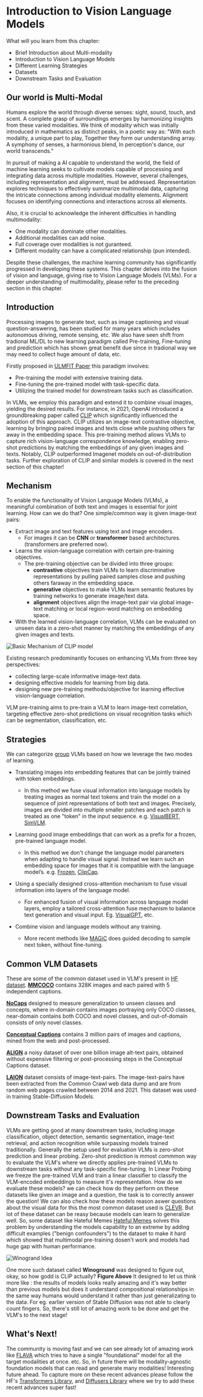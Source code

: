 # Introduction to Vision Language Models

What will you learn from this chapter:
- Brief Introduction about Multi-modality
- Introduction to Vision Language Models
- Different Learning Strategies
- Datasets 
- Downstream Tasks and Evaluation

## Our world is Multi-Modal 
Humans explore the world through diverse senses: sight, sound, touch, and scent. A complete grasp of surroundings emerges by harmonizing insights from these varied modalities.
We think of modality which was initially introduced in mathematics as distinct peaks, in a poetic way as: "With each modality, a unique part to play,
Together they form our understanding array. A symphony of senses, a harmonious blend, In perception's dance, our world transcends." 

In pursuit of making a AI capable to understand the world, the field of machine learning seeks to cultivate models capable of processing and 
integrating data across multiple modalities. However, several challenges, including representation and alignment, must be addressed.
Representation explores techniques to effectively summarize multimodal data, capturing the intricate connections among individual modality elements. 
Alignment focuses on identifying connections and interactions across all elements.

Also, it is crucial to acknowledge the inherent difficulties in handling multimodality:
- One modality can dominate other modalities.
- Additional modalities can add noise.
- Full coverage over modalities is not guranteed.
- Different modality can have a complicated relationship (pun intended).

Despite these challenges, the machine learning community has significantly progressed in developing these systems. 
This chapter delves into the fusion of vision and language, giving rise to Vision Language Models (VLMs). 
For a deeper understanding of multimodality, please refer to the preceding section in this chapter.


## Introduction 
Processing images to generate text, such as image captioning and visual question-answering, 
has been studied for many years which includes autonomous driving, remote sensing, etc. We also have seen 
shift from tradional ML/DL to new learning paradigm called Pre-training, Fine-tuning and prediction which has 
shown great benefit due since in tradional way we may need to collect huge amount of data, etc. 

Firstly proposed in [ULMFIT Paper](https://aclanthology.org/P18-1031.pdf) this paradigm involves:
- Pre-training the model with extensive training data.
- Fine-tuning the pre-trained model with task-specific data.
- Utilizing the trained model for downstream tasks such as classification.

In VLMs, we employ this paradigm and extend it to combine visual images, yielding the desired results. For instance, in 2021, 
OpenAI introduced a groundbreaking paper called [CLIP](https://openai.com/research/clip) which significantly influenced the adoption of this approach. 
CLIP utilizes an image-text contrastive objective, learning by bringing paired images and texts close while pushing others far away in the embedding space. 
This pre-training method allows VLMs to capture rich vision-language correspondence knowledge, enabling zero-shot predictions by matching the embeddings of any given images and texts.
 Notably, CLIP outperformed Imagenet models on out-of-distribution tasks. Further exploration of CLIP and similar models is covered in the next section of this chapter!


## Mechanism
To enable the functionality of Vision Language Models (VLMs), a meaningful combination of both text and images is essential 
for joint learning. How can we do that? One simple/common way is given image-text pairs:
- Extract image and text features using text and image encoders.
    - For images it can be **CNN** or **transformer** based architectures. (transformers are preferred now).
- Learns the vision-language correlation with certain pre-training objectives.
    - The pre-training objective can be divided into three groups:
        - **contrastive** objectives train VLMs to learn discriminative representations by pulling paired samples close
         and pushing others faraway in the embedding space.
        - **generative** objectives to make VLMs learn semantic features by training networks to generate image/text data.
        - **alignment** objectives align the image-text pair via global image-text matching or local region-word matching on embedding space.
- With the learned vision-language correlation, VLMs can be evaluated on unseen data in a zero-shot manner by matching 
the embeddings of any given images and texts.

![Basic Mechanism of CLIP model](https://huggingface.co/datasets/hf-vision/course-assets/resolve/99ac107ade7fb89aae792f3655341528e64e1fbb/clip_paper.png)

Existing research predominantly focuses on enhancing VLMs from three key perspectives:
- collecting large-scale informative image-text data. 
- designing effective models for learning from big data. 
- designing new pre-training methods/objective for learning effective vision-language correlation.

VLM pre-training aims to pre-train a VLM to learn image-text correlation, targeting effective zero-shot predictions  on 
visual recognition tasks which can be segmentation, classification, etc. 

## Strategies
We can categorize [group](https://lilianweng.github.io/posts/2022-06-09-vlm/#no-training) VLMs based on how we leverage the two modes of learning.

- Translating images into embedding features that can be jointly trained with token embeddings.
    - In this method we fuse visual information into language models by treating images as normal text tokens and train the model 
      on a sequence of joint representations of both text and images. Precisely, images are divided into multiple smaller patches and each patch 
is treated as one "token" in the input sequence. e.g. [VisualBERT](https://arxiv.org/abs/1908.03557), [SimVLM](https://arxiv.org/abs/2108.10904).

- Learning good image embeddings that can work as a prefix for a frozen, pre-trained language model.
    - In this method we don't change the language model parameters when adapting to handle visual signal. Instead we learn such an embedding 
      space for images that it is compatible with the language model’s. e.g. [Frozen](https://arxiv.org/abs/2106.13884), [ClipCap](https://arxiv.org/abs/2111.09734).

- Using a specially designed cross-attention mechanism to fuse visual information into layers of the language model.
    - For enhanced fusion of visual information across language model layers, employ a tailored cross-attention fuse mechanism 
      to balance text generation and visual input. Eg. [VisualGPT](https://arxiv.org/abs/2102.10407), etc.
- Combine vision and language models without any training.
    - More recent methods like [MAGiC](https://arxiv.org/abs/2205.02655) does guided decoding to sample next token, without fine-tuning.


## Common VLM Datasets
These are some of the common dataset used in VLM's present in [HF dataset](https://huggingface.co/docs/datasets/index).
**[MMCOCO](https://huggingface.co/datasets/HuggingFaceM4/COCO)** contains 328K images and each paired with 5 independent captions.

**[NoCaps](https://huggingface.co/datasets/HuggingFaceM4/NoCaps)** designed to measure generalization to unseen classes and concepts, where in-domain contains images portraying 
only COCO classes, near-domain contains both COCO and novel classes, and out-of-domain consists of only novel classes.

**[Conceptual Captions](https://huggingface.co/datasets/conceptual_captions)** contains 3 million pairs of images and captions, mined from the web and post-processed.

**[ALIGN](https://huggingface.co/blog/vit-align)**  a noisy dataset of over one billion image alt-text pairs, obtained without expensive filtering or post-processing steps in the 
Conceptual Captions dataset.

**[LAION](https://huggingface.co/collections/laion/openclip-datacomp-64fcac9eb961d0d12cb30bc3)** dataset consists of image-text-pairs. 
The image-text-pairs have been extracted from the Common Crawl web data dump and are from random web pages crawled between 2014 and 2021. This 
dataset was used in training Stable-Diffusion Models.


## Downstream Tasks and Evaluation
VLMs are getting good at many downstream tasks, including image classification, object detection, semantic segmentation, image-text retrieval, 
and action recognition while surpassing models trained traditionally. Generally the setup used for evaluation VLMs is zero-shot prediction and linear probing.
Zero-shot prediction is mmost commmon way to evaluate the VLM's where we directly applies pre-trained VLMs to downstream tasks without any task-specific fine-tuning.
In Linear Probing we freeze the pre-trained VLM and train a linear classifier to classify the VLM-encoded embeddings to measure it's representation.
How do we evaluate these models? we can check how do they perform on these datasets like given an image and a question, the task is to correctly answer the question!
We can also check how these models reason aswer questions about the visual data for this the most common dataset used is [CLEVR](https://cs.stanford.edu/people/jcjohns/clevr/).
But lot of these dataset can be reasy because models can learn to generalize well. So, some dataset like Hateful Memes [Hateful Memes](https://arxiv.org/abs/2005.04790) solves
this problem by understanding the models capability to an extreme by adding difficult examples ("benign confounders") to the dataset to make it hard which showed that multimodal 
pre-training dosen't work and models had huge gap with human performance. 

![Winogrand Idea](https://huggingface.co/datasets/hf-vision/course-assets/resolve/99ac107ade7fb89aae792f3655341528e64e1fbb/winogrand_paper.png)


One more such dataset called **Winoground** was designed to figure out, okay, so how godd is CLIP actually? **Figure Above**
It designed to let us think more like : the results of models looks really amazing and it's way better than previous models but does it understand compositional relationships
in the same way humans would understand it rather than just generalizating to the data. For eg. earlier version of Stable Diffusion was
not able to clearly count fingers. So, there's still lot of amazing work to be done and get the VLM's to the next stage! 


## What's Next!
The community is moving fast and we can see already lot of amazing work like [FLAVA](https://arxiv.org/abs/2112.04482) which tries to have 
a single "foundational" model for all the target modalities at once. etc. So, in future there will be modality-agnostic foundation models
that can read and generate many modalities! Interesting future ahead. To capture more on these recent advances please follow the HF's [Transformers Library](https://huggingface.co/docs/transformers/index), 
and [Diffusers Library](https://huggingface.co/docs/diffusers/index) where we try to add these recent advances super fast!



